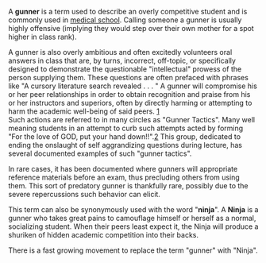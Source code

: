 {{sources|date=September 2007}}
{{Wikify|date=September 2007}}
A '''gunner''' is a term used to describe an overly competitive student and is commonly used in [[medical school]]. Calling someone a gunner is usually highly offensive (implying they would step over their own mother for a spot higher in class rank).

A gunner is also overly ambitious and often excitedly volunteers oral answers in class that are, by turns, incorrect, off-topic, or specifically designed to demonstrate the questionable "intellectual" prowess of the person supplying them. These questions are often prefaced with phrases like "A cursory literature search revealed . . . " A gunner will compromise his or her peer relationships in order to obtain recognition and praise from his or her instructors and superiors, often by directly harming or attempting to harm the academic well-being of said peers. [http://politedissent.com/archives/113]<br>  

Such actions are referred to in many circles as "Gunner Tactics".  Many well meaning students in an attempt to curb such attempts acted by forming "For the love of GOD, put your hand down!!".[http://http://uth.facebook.com/group.php?gid=2212482307]  This group, dedicated to ending the onslaught of self aggrandizing questions during lecture, has several documented examples of such "gunner tactics".

In rare cases, it has been documented where gunners will appropriate reference materials before an exam, thus precluding others from using them. This sort of predatory gunner is thankfully rare, possibly due to the severe repercussions such behavior can elicit.

This term can also be synonymously used with the word "'''ninja'''". {{Fact|date=September 2007}}
A '''Ninja''' is a gunner who takes great pains to camouflage himself or herself as a normal, socializing student. When their peers least expect it, the Ninja will produce a shuriken of hidden academic competition into their backs.

There is a fast growing movement to replace the term "gunner" with "Ninja". {{Fact|date=September 2007}}